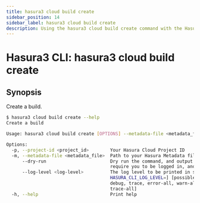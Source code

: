 ```yaml
---
title: hasura3 cloud build create
sidebar_position: 14
sidebar_label: hasura3 cloud build create
description: Using the hasura3 cloud build create command with the Hasura CLI
---
```


# Hasura3 CLI: hasura3 cloud build create 

## Synopsis
Create a build.

```bash
$ hasura3 cloud build create --help
Create a build

Usage: hasura3 cloud build create [OPTIONS] --metadata-file <metadata_file> <--project-id <project_id>|--dry-run>

Options:
  -p, --project-id <project_id>        Your Hasura Cloud Project ID
  -m, --metadata-file <metadata_file>  Path to your Hasura Metadata file
      --dry-run                        Dry run the command, and output the metadata. This does not
                                       require you to be logged in, and project id is not verified
      --log-level <log-level>          The log level to be printed in stdout [env:
                                       HASURA_CLI_LOG_LEVEL=] [possible values: error, warn, info,
                                       debug, trace, error-all, warn-all, info-all, debug-all,
                                       trace-all]
  -h, --help                           Print help
```

